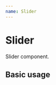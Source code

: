 ```yaml
---
name: Slider
---
```



# Slider

Slider component.

## Basic usage

<Playground>
  <View m={4}>
    <Slider
      onChange={console.log}
      range={[0, 1]}
      initialValue={{
        min: 0,
        max: 1
      }}
    >
      <Slider.Marker name="min" />
      <Slider.Marker name="max" />
    </Slider>
  </View>
</Playground>
